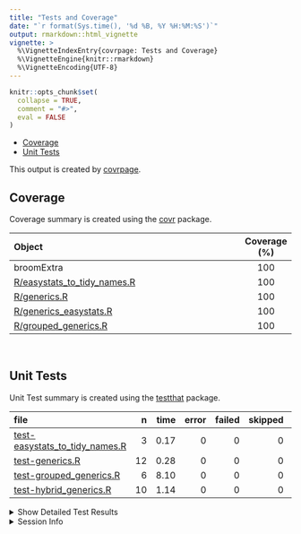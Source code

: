 ```yaml
---
title: "Tests and Coverage"
date: "`r format(Sys.time(), '%d %B, %Y %H:%M:%S')`"
output: rmarkdown::html_vignette
vignette: >
  %\VignetteIndexEntry{covrpage: Tests and Coverage}
  %\VignetteEngine{knitr::rmarkdown}
  %\VignetteEncoding{UTF-8}
---
```

  
```r
knitr::opts_chunk$set(
  collapse = TRUE,
  comment = "#>",
  eval = FALSE
)
```

<!--- Placeholder for tests/README.md Do Not Edit--->
  - [Coverage](#coverage)
  - [Unit Tests](#unit-tests)

This output is created by
[covrpage](https://github.com/metrumresearchgroup/covrpage).

## Coverage

Coverage summary is created using the
[covr](https://github.com/r-lib/covr) package.

| Object                                                           | Coverage (%) |
| :--------------------------------------------------------------- | :----------: |
| broomExtra                                                       |     100      |
| [R/easystats\_to\_tidy\_names.R](https://github.com/IndrajeetPatil/broomExtra/tree/master/R/easystats_to_tidy_names.R) |     100      |
| [R/generics.R](https://github.com/IndrajeetPatil/broomExtra/tree/master/R/generics.R)                                  |     100      |
| [R/generics\_easystats.R](https://github.com/IndrajeetPatil/broomExtra/tree/master/R/generics_easystats.R)             |     100      |
| [R/grouped\_generics.R](https://github.com/IndrajeetPatil/broomExtra/tree/master/R/grouped_generics.R)                 |     100      |

<br>

## Unit Tests

Unit Test summary is created using the
[testthat](https://github.com/r-lib/testthat) package.

| file                                                                         |  n | time | error | failed | skipped | warning |
| :--------------------------------------------------------------------------- | -: | ---: | ----: | -----: | ------: | ------: |
| [test-easystats\_to\_tidy\_names.R](https://github.com/IndrajeetPatil/broomExtra/tree/master/tests/testthat/test-easystats_to_tidy_names.R) |  3 | 0.17 |     0 |      0 |       0 |       0 |
| [test-generics.R](https://github.com/IndrajeetPatil/broomExtra/tree/master/tests/testthat/test-generics.R)                                  | 12 | 0.28 |     0 |      0 |       0 |       0 |
| [test-grouped\_generics.R](https://github.com/IndrajeetPatil/broomExtra/tree/master/tests/testthat/test-grouped_generics.R)                 |  6 | 8.10 |     0 |      0 |       0 |       0 |
| [test-hybrid\_generics.R](https://github.com/IndrajeetPatil/broomExtra/tree/master/tests/testthat/test-hybrid_generics.R)                   | 10 | 1.14 |     0 |      0 |       0 |       0 |

<details closed>

<summary> Show Detailed Test Results </summary>

| file                                                                             | context                    |                     test                     | status |  n | time |
| :------------------------------------------------------------------------------- | :------------------------- | :------------------------------------------: | :----- | -: | ---: |
| [test-easystats\_to\_tidy\_names.R](https://github.com/IndrajeetPatil/broomExtra/tree/master/tests/testthat/test-easystats_to_tidy_names.R#L12) | easystats\_to\_tidy\_names | easystats\_to\_tidy\_names works as expected | PASS   |  3 | 0.17 |
| [test-generics.R](https://github.com/IndrajeetPatil/broomExtra/tree/master/tests/testthat/test-generics.R#L13_L15)                              | generics work              |                `tidy()` works                | PASS   |  6 | 0.11 |
| [test-generics.R](https://github.com/IndrajeetPatil/broomExtra/tree/master/tests/testthat/test-generics.R#L50_L52)                              | generics work              |               `glance()` works               | PASS   |  3 | 0.05 |
| [test-generics.R](https://github.com/IndrajeetPatil/broomExtra/tree/master/tests/testthat/test-generics.R#L76_L78)                              | generics work              |              `augment()` works               | PASS   |  3 | 0.12 |
| [test-grouped\_generics.R](https://github.com/IndrajeetPatil/broomExtra/tree/master/tests/testthat/test-grouped_generics.R#L20)                 | grouped\_generics works    |            `grouped_tidy()` works            | PASS   |  2 | 2.77 |
| [test-grouped\_generics.R](https://github.com/IndrajeetPatil/broomExtra/tree/master/tests/testthat/test-grouped_generics.R#L50)                 | grouped\_generics works    |           `grouped_glance()` works           | PASS   |  2 | 2.58 |
| [test-grouped\_generics.R](https://github.com/IndrajeetPatil/broomExtra/tree/master/tests/testthat/test-grouped_generics.R#L79)                 | grouped\_generics works    |          `grouped_augment()` works           | PASS   |  2 | 2.75 |
| [test-hybrid\_generics.R](https://github.com/IndrajeetPatil/broomExtra/tree/master/tests/testthat/test-hybrid_generics.R#L12_L15)               | hybrid\_generics           |             hybrid methods works             | PASS   | 10 | 1.14 |

</details>

<details>

<summary> Session Info </summary>

| Field    | Value                            |
| :------- | :------------------------------- |
| Version  | R version 3.6.2 (2019-12-12)     |
| Platform | x86\_64-w64-mingw32/x64 (64-bit) |
| Running  | Windows 10 x64 (build 16299)     |
| Language | English\_United States           |
| Timezone | Europe/Berlin                    |

| Package  | Version |
| :------- | :------ |
| testthat | 2.3.1   |
| covr     | 3.4.0   |
| covrpage | 0.0.70  |

</details>

<!--- Final Status : pass --->

